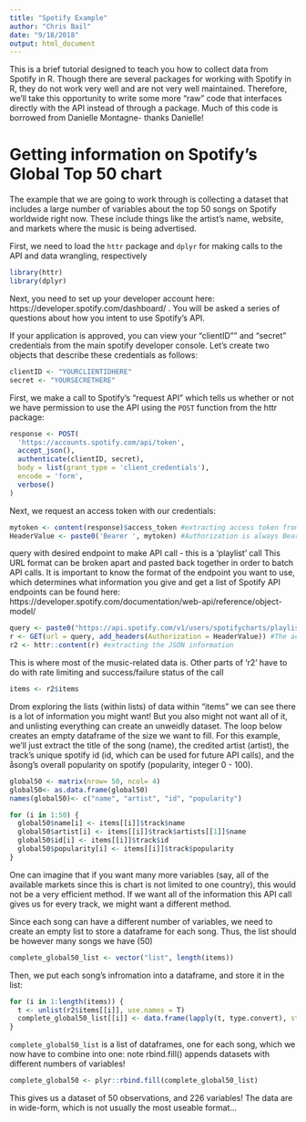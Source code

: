 ```yaml
---
title: "Spotify Example"
author: "Chris Bail"
date: "9/18/2018"
output: html_document
---
```


This is a brief tutorial designed to teach you how to collect data from Spotify in R. Though there are several packages for working with Spotify in R, they do not work very well and are not very well maintained. Therefore, we'll take this opportunity to write some more "raw" code that interfaces directly with the API instead of through a package. Much of this code is borrowed from Danielle Montagne- thanks Danielle!

# Getting information on Spotify's Global Top 50 chart

The example that we are going to work through is collecting a dataset that includes a large number of variables about the top 50 songs on Spotify worldwide right now. These include things like the artist's name, website, and markets where the music is being advertised.

First, we need to load the `httr` package and `dplyr` for making calls to the API and data wrangling, respectively

```r
library(httr)
library(dplyr)
```

Next, you need to set up your developer account here: https://developer.spotify.com/dashboard/ . You will be asked a series of questions about how you intent to use Spotify's API.

If your application is approved, you can view your "clientID"" and "secret" credentials from the main spotify developer console. Let's create two objects that describe these credentials as follows:

```r
clientID <- "YOURCLIENTIDHERE"
secret <- "YOURSECRETHERE"
```

First, we make a call to Spotify's "request API" which tells us whether or not we have permission to use the API using the `POST` function from the httr package: 

```r
response <- POST(
  'https://accounts.spotify.com/api/token',
  accept_json(),
  authenticate(clientID, secret),
  body = list(grant_type = 'client_credentials'),
  encode = 'form',
  verbose()
)
```

Next, we request an access token with our credentials:

```r
mytoken <- content(response)$access_token #extracting access token from the previous API Call
HeaderValue <- paste0('Bearer ', mytoken) #Authorization is always Bearer + unique token
```

query with desired endpoint to make API call - this is a 'playlist' call
This URL format can be broken apart and pasted back together in order to batch API calls. It is important to know the format of the endpoint you want to use, which determines what information you give and get a list of Spotify API endpoints can be found here: https://developer.spotify.com/documentation/web-api/reference/object-model/


```r
query <- paste0("https://api.spotify.com/v1/users/spotifycharts/playlists/37i9dQZEVXbMDoHDwVN2tF/tracks")
r <- GET(url = query, add_headers(Authorization = HeaderValue)) #The actual API call
r2 <- httr::content(r) #extracting the JSON information
```

This is where most of the music-related data is. Other parts of 'r2' have to do with rate limiting and success/failure status of the call

```r
items <- r2$items
```

Drom exploring the lists (within lists) of data within "items" we can see there is a lot of information you might want! But you also might not want all of it, and unlisting everything can create an unweidly dataset. The loop below creates an empty dataframe of the size we want to fill. For this example, we'll just extract the title of the song (name), the credited artist (artist), the track's unique spotify id (id, which can be used for future API calls), and the åsong's overall popularity on spotify (popularity, integer 0 - 100).

```r
global50 <- matrix(nrow= 50, ncol= 4)
global50<- as.data.frame(global50)
names(global50)<- c("name", "artist", "id", "popularity")

for (i in 1:50) {
  global50$name[i] <- items[[i]]$track$name
  global50$artist[i] <- items[[i]]$track$artists[[1]]$name
  global50$id[i] <- items[[i]]$track$id
  global50$popularity[i] <- items[[i]]$track$popularity
}
```

One can imagine that if you want many more variables (say, all of the available markets since this is chart is not limited to one country), this would not be a very efficient method. If we want all of the information this API call gives us for every track, we might want a different
method.

Since each song can have a different number of variables, we need to create an empty list to store a dataframe for each song. Thus, the list should be however many songs we have (50)

```r
complete_global50_list <- vector("list", length(items))
```

Then, we put each song's infromation into a dataframe, and store it in the list:

```r
for (i in 1:length(items)) {
  t <- unlist(r2$items[[i]], use.names = T)
  complete_global50_list[[i]] <- data.frame(lapply(t, type.convert), stringsAsFactors=FALSE) 
}
```

`complete_global50_list` is a list of dataframes, one for each song, which we now have to combine into one: note rbind.fill() appends datasets with different numbers of variables!

```r
complete_global50 <- plyr::rbind.fill(complete_global50_list)
```

This gives us a dataset of 50 observations, and 226 variables! The data are in wide-form, which is not usually the most useable format...

